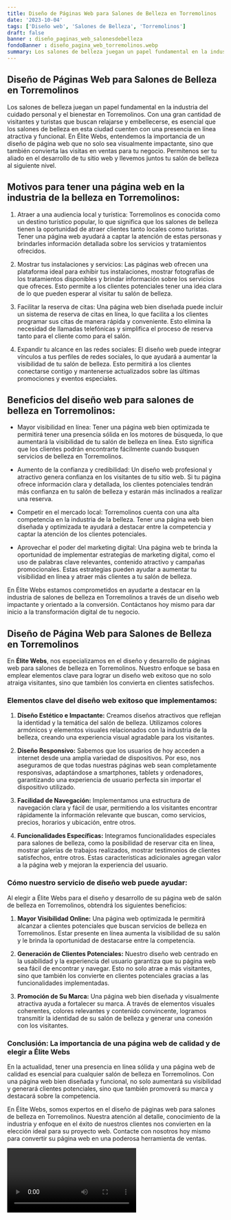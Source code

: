 ```yaml
---
title: Diseño de Páginas Web para Salones de Belleza en Torremolinos
date: '2023-10-04'
tags: ['Diseño web', 'Salones de Belleza', 'Torremolinos']
draft: false
banner : diseño_paginas_web_salonesdebelleza
fondoBanner : diseño_pagina_web_torremolinos.webp
summary: Los salones de belleza juegan un papel fundamental en la industria del cuidado personal y el bienestar en Torremolinos. Con una gran cantidad de visitantes y turistas que buscan relajarse y embellecerse, es esencial que los salones de belleza en esta ciudad cuenten con una presencia en línea atractiva y funcional. En Élite Webs, entendemos la importancia de un diseño de página web que no solo sea visualmente impactante, sino que también convierta las visitas en ventas para tu negocio. Permítenos ser tu aliado en el desarrollo de tu sitio web y llevemos juntos tu salón de belleza al siguiente nivel.
---
```


## Diseño de Páginas Web para Salones de Belleza en Torremolinos

Los salones de belleza juegan un papel fundamental en la industria del cuidado personal y el bienestar en Torremolinos. Con una gran cantidad de visitantes y turistas que buscan relajarse y embellecerse, es esencial que los salones de belleza en esta ciudad cuenten con una presencia en línea atractiva y funcional. En Élite Webs, entendemos la importancia de un diseño de página web que no solo sea visualmente impactante, sino que también convierta las visitas en ventas para tu negocio. Permítenos ser tu aliado en el desarrollo de tu sitio web y llevemos juntos tu salón de belleza al siguiente nivel.

## Motivos para tener una página web en la industria de la belleza en Torremolinos:

1. Atraer a una audiencia local y turística: Torremolinos es conocida como un destino turístico popular, lo que significa que los salones de belleza tienen la oportunidad de atraer clientes tanto locales como turistas. Tener una página web ayudará a captar la atención de estas personas y brindarles información detallada sobre los servicios y tratamientos ofrecidos.

2. Mostrar tus instalaciones y servicios: Las páginas web ofrecen una plataforma ideal para exhibir tus instalaciones, mostrar fotografías de los tratamientos disponibles y brindar información sobre los servicios que ofreces. Esto permite a los clientes potenciales tener una idea clara de lo que pueden esperar al visitar tu salón de belleza.

3. Facilitar la reserva de citas: Una página web bien diseñada puede incluir un sistema de reserva de citas en línea, lo que facilita a los clientes programar sus citas de manera rápida y conveniente. Esto elimina la necesidad de llamadas telefónicas y simplifica el proceso de reserva tanto para el cliente como para el salón.

4. Expandir tu alcance en las redes sociales: El diseño web puede integrar vínculos a tus perfiles de redes sociales, lo que ayudará a aumentar la visibilidad de tu salón de belleza. Esto permitirá a los clientes conectarse contigo y mantenerse actualizados sobre las últimas promociones y eventos especiales.

## Beneficios del diseño web para salones de belleza en Torremolinos:

- Mayor visibilidad en línea: Tener una página web bien optimizada te permitirá tener una presencia sólida en los motores de búsqueda, lo que aumentará la visibilidad de tu salón de belleza en línea. Esto significa que los clientes podrán encontrarte fácilmente cuando busquen servicios de belleza en Torremolinos.

- Aumento de la confianza y credibilidad: Un diseño web profesional y atractivo genera confianza en los visitantes de tu sitio web. Si tu página ofrece información clara y detallada, los clientes potenciales tendrán más confianza en tu salón de belleza y estarán más inclinados a realizar una reserva.

- Competir en el mercado local: Torremolinos cuenta con una alta competencia en la industria de la belleza. Tener una página web bien diseñada y optimizada te ayudará a destacar entre la competencia y captar la atención de los clientes potenciales.

- Aprovechar el poder del marketing digital: Una página web te brinda la oportunidad de implementar estrategias de marketing digital, como el uso de palabras clave relevantes, contenido atractivo y campañas promocionales. Estas estrategias pueden ayudar a aumentar tu visibilidad en línea y atraer más clientes a tu salón de belleza.

En Élite Webs estamos comprometidos en ayudarte a destacar en la industria de salones de belleza en Torremolinos a través de un diseño web impactante y orientado a la conversión. Contáctanos hoy mismo para dar inicio a la transformación digital de tu negocio.

<GifSeo />

<Cta />

## **Diseño de Página Web para Salones de Belleza en Torremolinos**

En **Élite Webs**, nos especializamos en el diseño y desarrollo de páginas web para salones de belleza en Torremolinos. Nuestro enfoque se basa en emplear elementos clave para lograr un diseño web exitoso que no solo atraiga visitantes, sino que también los convierta en clientes satisfechos.

### **Elementos clave del diseño web exitoso que implementamos:**

1. **Diseño Estético e Impactante:** Creamos diseños atractivos que reflejan la identidad y la temática del salón de belleza. Utilizamos colores armónicos y elementos visuales relacionados con la industria de la belleza, creando una experiencia visual agradable para los visitantes.

2. **Diseño Responsivo:** Sabemos que los usuarios de hoy acceden a internet desde una amplia variedad de dispositivos. Por eso, nos aseguramos de que todas nuestras páginas web sean completamente responsivas, adaptándose a smartphones, tablets y ordenadores, garantizando una experiencia de usuario perfecta sin importar el dispositivo utilizado.

3. **Facilidad de Navegación:** Implementamos una estructura de navegación clara y fácil de usar, permitiendo a los visitantes encontrar rápidamente la información relevante que buscan, como servicios, precios, horarios y ubicación, entre otros.

4. **Funcionalidades Específicas:** Integramos funcionalidades especiales para salones de belleza, como la posibilidad de reservar cita en línea, mostrar galerías de trabajos realizados, mostrar testimonios de clientes satisfechos, entre otros. Estas características adicionales agregan valor a la página web y mejoran la experiencia del usuario.

### **Cómo nuestro servicio de diseño web puede ayudar:**

Al elegir a Élite Webs para el diseño y desarrollo de su página web de salón de belleza en Torremolinos, obtendrá los siguientes beneficios:

1. **Mayor Visibilidad Online:** Una página web optimizada le permitirá alcanzar a clientes potenciales que buscan servicios de belleza en Torremolinos. Estar presente en línea aumenta la visibilidad de su salón y le brinda la oportunidad de destacarse entre la competencia.

2. **Generación de Clientes Potenciales:** Nuestro diseño web centrado en la usabilidad y la experiencia del usuario garantiza que su página web sea fácil de encontrar y navegar. Esto no solo atrae a más visitantes, sino que también los convierte en clientes potenciales gracias a las funcionalidades implementadas.

3. **Promoción de Su Marca:** Una página web bien diseñada y visualmente atractiva ayuda a fortalecer su marca. A través de elementos visuales coherentes, colores relevantes y contenido convincente, logramos transmitir la identidad de su salón de belleza y generar una conexión con los visitantes.

### **Conclusión: La importancia de una página web de calidad y de elegir a Élite Webs**

En la actualidad, tener una presencia en línea sólida y una página web de calidad es esencial para cualquier salón de belleza en Torremolinos. Con una página web bien diseñada y funcional, no solo aumentará su visibilidad y generará clientes potenciales, sino que también promoverá su marca y destacará sobre la competencia.

En Élite Webs, somos expertos en el diseño de páginas web para salones de belleza en Torremolinos. Nuestra atención al detalle, conocimiento de la industria y enfoque en el éxito de nuestros clientes nos convierten en la elección ideal para su proyecto web. Contacte con nosotros hoy mismo para convertir su página web en una poderosa herramienta de ventas.

<Video />

<CtaBot job='Salones de Belleza' city='Torremolinos'/>

<Gmaps query='Torremolinos+españa+maps' />